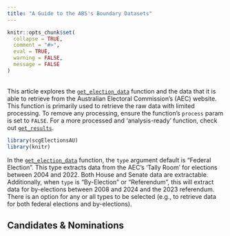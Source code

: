 ```yaml
---
title: "A Guide to the ABS's Boundary Datasets"
---
```

```{=html}
<style>
  .content p {
    margin-top: 30px !important;
  }

  details {
    margin-bottom: 40px;
  }
</style>
```
```r
knitr::opts_chunk$set(
  collapse = TRUE,
  comment = "#>",
  eval = TRUE,
  warning = FALSE,
  message = FALSE
)
```
<br>
This article explores the [`get_election_data`](https://sarahcgallLtd.github.io/scgElectionsAU/reference/get_election_data.html) function and the data that it is able to retrieve from the Australian Electoral Commission's (AEC) website. This function is primarily used to retrieve the raw data with limited processing. To remove any processing, ensure the function's `process` param is set to `FALSE`. For a more processed and 'analysis-ready' function, check out [`get_results`](https://sarahcgallLtd.github.io/scgElectionsAU/reference/get_results.html).
<br>

```r
library(scgElectionsAU)
library(knitr)
```
In the [`get_election_data`](https://sarahcgallLtd.github.io/scgElectionsAU/reference/get_election_data.html) function, the `type` argument default is "Federal Election". This type extracts data from the AEC's 'Tally Room' for elections between 2004 and 2022. Both House and Senate data are extractable. Additionally, when `type` is "By-Election" or "Referendum", this will extract data for by-elections between 2008 and 2024 and the 2023 referendum. There is an option for any or all types to be selected (e.g., to retrieve data for both federal elections and by-elections).

## Candidates & Nominations